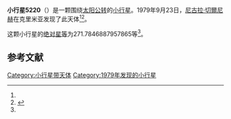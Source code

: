 {{Infobox planet
| bgcolour = #FFFFC0
| name = 5220 Vika
| symbol = 
| image = 
| caption = 
| discovery = yes
| discovery_ref = 
| discoverer = [[尼古拉·切爾尼赫|尼古拉·切爾尼赫]]
| discovery_site = [[克里米亚|克里米亚]] 
| discovered = 1979年9月23日
| designations = yes
| mp_name = 
| named_after = 
| alt_names = 1979 SA8/ 1976 YZ6 / 1986 VN6
| mp_category = [[主带小行星|主带小行星]]
| orbit_ref = <ref name="a">[http://ssd.jpl.nasa.gov/sbdb.cgi?sstr=5220 5220 Vika] {{Wayback|url=http://ssd.jpl.nasa.gov/sbdb.cgi?sstr=5220 |date=20210717083215 }}，小行星數據庫瀏覽器（JPL Small-Body Database Browser）－[[美国国家航空航天局|美国国家航空航天局]]喷气推进实验室</ref>
| epoch = 2456400.5 (2013年4月18日更新)
| aphelion = {{convert|2.733283658647482|AU|km|3|abbr=on|lk=out}}
| perihelion = {{convert|1.802978061430663|AU|km|3|abbr=on}}
| semimajor = {{convert|2.268130860039073|AU|km|3|abbr=on}}
| eccentricity = 0.205081994
| period = 1247.672458 [[日|日]]<br />3.42[[儒略年|儒略年]]
| avg_speed = 
| inclination = 5.406500840310144
| asc_node = 23.54001550989742
| mean_anomaly = 
| arg_peri = 271.7846887957865
| satellites = 
| physical_characteristics = yes
| dimensions = 
| mass = 
| density = 
| surface_grav = 
| escape_velocity = 
| sidereal_day = 
| axial_tilt = 
| pole_ecliptic_lat = 
| pole_ecliptic_lon = 
| albedo = 
| temperatures= 
| temp_name1 = 
| mean_temp_1 = 
| max_temp_1 = 
| temp_name2 = 
| max_temp_2 = 
| spectral_type = 
| abs_magnitude = 271.7846887957865
}}

'''小行星5220'''（{{lang-en|5220 Vika}}）是一颗围绕[[太阳|太阳]][[公转|公转]]的[[小行星|小行星]]。1979年9月23日，[[尼古拉·切爾尼赫|尼古拉·切爾尼赫]]在克里米亚发现了此天体<ref name="a" /><ref>{{cite news|title=小行星列表|url=http://cfa-www.harvard.edu/iau/lists/NumberedMPs.txt|accessdate=2013-07-08|newspaper=哈佛大学|archive-date=2008-05-17|archive-url=https://web.archive.org/web/20080517010638/http://cfa-www.harvard.edu/iau/lists/NumberedMPs.txt|dead-url=no}}</ref>。

这颗小行星的[[绝对星等|绝对星等]]为271.7846887957865等<ref name="a" />。

==参考文献==
{{reflist}}
{{Minor Planet Number|[[小行星5219|小行星5219]]|[[小行星5221|小行星5221]]}}

{{小天体}}

[[Category:小行星带天体|Category:小行星带天体]]
[[Category:1979年发现的小行星|Category:1979年发现的小行星]]

{{asteroid-stub}}